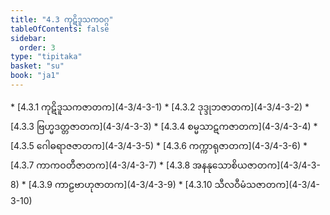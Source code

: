 ```yaml
---
title: "4.3 ကုဋိဒူသကဝဂ္ဂ"
tableOfContents: false
sidebar:
  order: 3
type: "tipitaka"
basket: "su"
book: "ja1"
---
```



<DynamicBreadcrumb />



<TableOfContents book="ja1" section="4.3">
* [4.3.1 ကုဋိဒူသကဇာတက](4-3/4-3-1)
* [4.3.2 ဒုဒ္ဒုဘဇာတက](4-3/4-3-2)
* [4.3.3 ဗြဟ္မဒတ္တဇာတက](4-3/4-3-3)
* [4.3.4 စမ္မသာဋကဇာတက](4-3/4-3-4)
* [4.3.5 ဂေါဓရာဇဇာတက](4-3/4-3-5)
* [4.3.6 ကက္ကာရုဇာတက](4-3/4-3-6)
* [4.3.7 ကာကဝတီဇာတက](4-3/4-3-7)
* [4.3.8 အနနုသောစိယဇာတက](4-3/4-3-8)
* [4.3.9 ကာဠဗာဟုဇာတက](4-3/4-3-9)
* [4.3.10 သီလဝီမံသဇာတက](4-3/4-3-10)
</TableOfContents>
